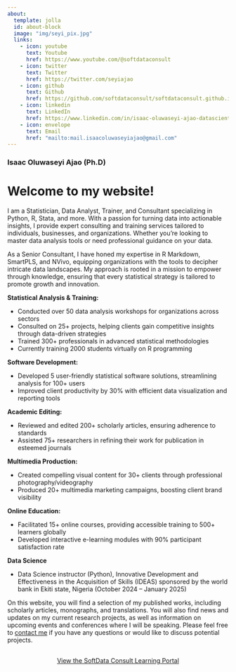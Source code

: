 ```yaml
---
about:
  template: jolla
  id: about-block
  image: "img/seyi_pix.jpg"
  links:
    - icon: youtube
      text: Youtube
      href: https://www.youtube.com/@softdataconsult
    - icon: twitter
      text: Twitter
      href: https://twitter.com/seyiajao
    - icon: github
      text: Github
      href: https://github.com/softdataconsult/softdataconsult.github.io
    - icon: linkedin
      text: LinkedIn
      href: https://www.linkedin.com/in/isaac-oluwaseyi-ajao-datascientist-dataanalyst-statistician-consultant/
    - icon: envelope
      text: Email
      href: "mailto:mail.isaacoluwaseyiajao@gmail.com"  
---
```


::: {#about-block}
### **Isaac Oluwaseyi Ajao (Ph.D)**
:::

# Welcome to my website!

I am a Statistician, Data Analyst, Trainer, and Consultant specializing in Python, R, Stata, and more. With a passion for turning data into actionable insights, I provide expert consulting and training services tailored to individuals, businesses, and organizations. Whether you're looking to master data analysis tools or need professional guidance on your data.

As a Senior Consultant, I have honed my expertise in R Markdown, SmartPLS, and NVivo, equipping organizations with the tools to decipher intricate data landscapes. My approach is rooted in a mission to empower through knowledge, ensuring that every statistical strategy is tailored to promote growth and innovation.

**Statistical Analysis & Training:**

-   Conducted over 50 data analysis workshops for organizations across sectors
-   Consulted on 25+ projects, helping clients gain competitive insights through data-driven strategies
-   Trained 300+ professionals in advanced statistical methodologies
-   Currently training 2000 students virtually on R programming

**Software Development:**

-   Developed 5 user-friendly statistical software solutions, streamlining analysis for 100+ users
-   Improved client productivity by 30% with efficient data visualization and reporting tools

**Academic Editing:**

-   Reviewed and edited 200+ scholarly articles, ensuring adherence to standards
-   Assisted 75+ researchers in refining their work for publication in esteemed journals

**Multimedia Production:**

-   Created compelling visual content for 30+ clients through professional photography/videography
-   Produced 20+ multimedia marketing campaigns, boosting client brand visibility

**Online Education:**

-   Facilitated 15+ online courses, providing accessible training to 500+ learners globally
-   Developed interactive e-learning modules with 90% participant satisfaction rate

**Data Science**

-   Data Science instructor (Python), Innovative Development and Effectiveness in the Acquisition of Skills (IDEAS) sponsored by the world bank in Ekiti state, Nigeria (October 2024 – January 2025)

On this website, you will find a selection of my published works, including scholarly articles, monographs, and translations. You will also find news and updates on my current research projects, as well as information on upcoming events and conferences where I will be speaking. Please feel free to [contact me](mailto:mail.isaacoluwaseyiajao@gmail.com) if you have any questions or would like to discuss potential projects.

```{=html}
<div  style="margin: 30px; text-align: center;">
<a class="btn btn-primary" href="https://learning.softdataconsult.com" role="button" target="_blank" style="padding: 15px 30px;">View the SoftData Consult Learning Portal</a>
</div>
```
